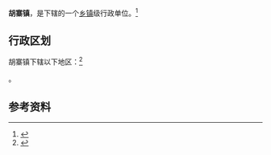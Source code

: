{{中国乡级行政区|32/03/22/105/000}}

'''胡寨镇'''，是{{PRC admin/fullname|32/03/22/105/000|3}}下辖的一个[[乡镇|乡镇]]级行政单位。<ref>{{PRC admin/ref sgc|{{PRC admin/parent|32/03/22/105/000}}}}</ref>

== 行政区划 ==

胡寨镇下辖以下地区：<ref>{{PRC admin/ref sgc|32/03/22/105/000}}</ref>

{{PRC admin/children|32/03/22/105/000}}。

== 参考资料 ==

{{reflist}}

{{行政区划小作品}}
{{PRC admin/navcat|32/03/22/105/000}}